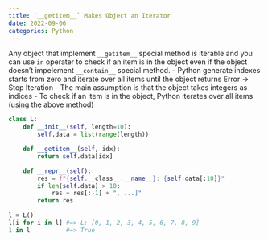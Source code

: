 ```yaml
---
title: `__getitem__` Makes Object an Iterator
date: 2022-09-06
categories: Python
---
```

Any object that implement `__getitem__` special method is iterable and you can use `in` operater to check if an item is in the object even if the object doesn't impelement `__contain__` special method.
- Python generate indexes starts from zero and iterate over all items until the object returns Error -> Stop Iteration
    - The main assumption is that the object takes integers as indices
- To check if an item is in the object, Python iterates over all items (using the above method)

```python
class L:
    def __init__(self, length=10):
        self.data = list(range(length))

    def __getitem__(self, idx):
        return self.data[idx]

    def __repr__(self):
        res = f"{self.__class__.__name__}: {self.data[:10]}"
        if len(self.data) > 10:
            res = res[:-1] + ", ...]"
        return res
```

```python
l = L()
l[i for i in l] #=> L: [0, 1, 2, 3, 4, 5, 6, 7, 8, 9]
1 in l          #=> True
```
